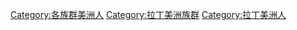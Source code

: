 [[Category:各族群美洲人|Category:各族群美洲人]]
[[Category:拉丁美洲族群|Category:拉丁美洲族群]]
[[Category:拉丁美洲人|Category:拉丁美洲人]]